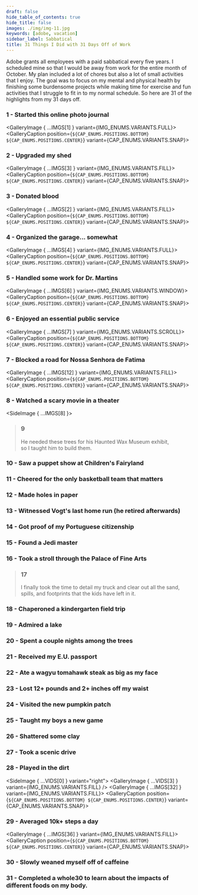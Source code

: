 ```yaml
---
draft: false
hide_table_of_contents: true
hide_title: false
images: ./img/img-11.jpg
keywords: [adobe, vacation]
sidebar_label: Sabbatical
title: 31 Things I Did with 31 Days Off of Work
---
```



Adobe grants all employees with a paid sabbatical every five years. I scheduled mine so that I would be away from work for the entire month of October.
My plan included a lot of chores but also a lot of small activities that I enjoy. The goal was to focus on my mental and physical health by finishing some burdensome projects
while making time for exercise and fun activities that I struggle to fit in to my normal schedule. So here are 31 of the highlights from my 31 days off.

### 1 - Started this online photo journal
<GalleryImage { ...IMGS[1] } variant={IMG_ENUMS.VARIANTS.FULL}>
  <GalleryCaption
    position={`${CAP_ENUMS.POSITIONS.BOTTOM} ${CAP_ENUMS.POSITIONS.CENTER}`}
    variant={CAP_ENUMS.VARIANTS.SNAP}>
      <h3>2 - Upgraded my shed</h3>
  </GalleryCaption>
</GalleryImage>
<GalleryImage { ...IMGS[3] } variant={IMG_ENUMS.VARIANTS.FILL}>
  <GalleryCaption
    position={`${CAP_ENUMS.POSITIONS.BOTTOM} ${CAP_ENUMS.POSITIONS.CENTER}`}
    variant={CAP_ENUMS.VARIANTS.SNAP}>
      <h3>3 - Donated blood</h3>
  </GalleryCaption>
</GalleryImage>
<GalleryImage { ...IMGS[2] } variant={IMG_ENUMS.VARIANTS.FILL}>
  <GalleryCaption
    position={`${CAP_ENUMS.POSITIONS.BOTTOM} ${CAP_ENUMS.POSITIONS.CENTER}`}
    variant={CAP_ENUMS.VARIANTS.SNAP}>
      <h3>4 - Organized the garage... somewhat</h3>
  </GalleryCaption>
</GalleryImage>
<GalleryImage { ...IMGS[4] } variant={IMG_ENUMS.VARIANTS.FULL}>
  <GalleryCaption
    position={`${CAP_ENUMS.POSITIONS.BOTTOM} ${CAP_ENUMS.POSITIONS.CENTER}`}
    variant={CAP_ENUMS.VARIANTS.SNAP}>
      <h3>5 - Handled some work for Dr. Martins</h3>
  </GalleryCaption>
</GalleryImage>
<GalleryImage { ...IMGS[6] } variant={IMG_ENUMS.VARIANTS.WINDOW}>
  <GalleryCaption
    position={`${CAP_ENUMS.POSITIONS.BOTTOM} ${CAP_ENUMS.POSITIONS.CENTER}`}
    variant={CAP_ENUMS.VARIANTS.SNAP}>
      <h3>6 - Enjoyed an essential public service</h3>
  </GalleryCaption>
</GalleryImage>
<GalleryImage { ...IMGS[7] } variant={IMG_ENUMS.VARIANTS.SCROLL}>
  <GalleryCaption
    position={`${CAP_ENUMS.POSITIONS.BOTTOM} ${CAP_ENUMS.POSITIONS.CENTER}`}
    variant={CAP_ENUMS.VARIANTS.SNAP}>
      <h3>7 - Blocked a road for Nossa Senhora de Fatima</h3>
  </GalleryCaption>
</GalleryImage>
<GalleryImage { ...IMGS[12] } variant={IMG_ENUMS.VARIANTS.FILL}>
  <GalleryCaption
    position={`${CAP_ENUMS.POSITIONS.BOTTOM} ${CAP_ENUMS.POSITIONS.CENTER}`}
    variant={CAP_ENUMS.VARIANTS.SNAP}>
      <h3>8 - Watched a scary movie in a theater</h3>
  </GalleryCaption>
</GalleryImage>
<SideImage { ...IMGS[8] }>
  <div className="center">
    <GalleryImage { ...IMGS[9] } />
    <div className="center animated-border-quote">
      <blockquote>
        <h3>9</h3>
        <p>He needed these trees for his Haunted Wax Museum exhibit,<br />so I taught him to build them.</p>
      </blockquote>
    </div>
  </div>
</SideImage>
<GalleryImage { ...IMGS[10] } variant={IMG_ENUMS.VARIANTS.FILL}>
  <GalleryCaption
    position={`${CAP_ENUMS.POSITIONS.BOTTOM} ${CAP_ENUMS.POSITIONS.CENTER}`}
    variant={CAP_ENUMS.VARIANTS.SNAP}>
      <h3>10 - Saw a puppet show at Children's Fairyland</h3>
  </GalleryCaption>
</GalleryImage>
<GalleryImage { ...IMGS[13] } variant={IMG_ENUMS.VARIANTS.FILL}>
  <GalleryCaption
    position={`${CAP_ENUMS.POSITIONS.BOTTOM} ${CAP_ENUMS.POSITIONS.CENTER}`}
    variant={CAP_ENUMS.VARIANTS.SNAP}>
      <h3>11 - Cheered for the only basketball team that matters</h3>
  </GalleryCaption>
</GalleryImage>
<GalleryImage { ...IMGS[14] } variant={IMG_ENUMS.VARIANTS.WINDOW}>
  <GalleryCaption
    position={`${CAP_ENUMS.POSITIONS.BOTTOM} ${CAP_ENUMS.POSITIONS.CENTER}`}
    variant={CAP_ENUMS.VARIANTS.SNAP}>
      <h3>12 - Made holes in paper</h3>
  </GalleryCaption>
</GalleryImage>
<GalleryImage { ...VIDS[4] } variant={IMG_ENUMS.VARIANTS.FULL}>
  <GalleryCaption
    position={`${CAP_ENUMS.POSITIONS.BOTTOM} ${CAP_ENUMS.POSITIONS.CENTER}`}
    variant={CAP_ENUMS.VARIANTS.SNAP}>
      <h3>13 - Witnessed Vogt's last home run (he retired afterwards)</h3>
  </GalleryCaption>
</GalleryImage>
<GalleryImage { ...IMGS[16] } variant={IMG_ENUMS.VARIANTS.FILL}>
  <GalleryCaption
    position={`${CAP_ENUMS.POSITIONS.BOTTOM} ${CAP_ENUMS.POSITIONS.CENTER}`}
    variant={CAP_ENUMS.VARIANTS.SNAP}>
      <h3>14 - Got proof of my Portuguese citizenship</h3>
  </GalleryCaption>
</GalleryImage>
<GalleryImage { ...IMGS[17] } variant={IMG_ENUMS.VARIANTS.FULL}>
  <GalleryCaption
    position={`${CAP_ENUMS.POSITIONS.BOTTOM} ${CAP_ENUMS.POSITIONS.CENTER}`}
    variant={CAP_ENUMS.VARIANTS.SNAP}>
      <h3>15 - Found a Jedi master</h3>
  </GalleryCaption>
</GalleryImage>
<ScrollGallery>
  <ScrollImage { ...IMGS[19] } />
  <ScrollCaption><h3>16 - Took a stroll through the Palace of Fine Arts</h3></ScrollCaption>
  <ScrollImage { ...IMGS[18] } />
  <ScrollImage { ...IMGS[20] } />
  <ScrollImage { ...IMGS[21] } />
  <ScrollImage { ...IMGS[22] } />
</ScrollGallery>
<SideImage { ...IMGS[38] } variant="right">
  <div className="center">
    <GalleryImage { ...IMGS[37] } />
    <div className="center square-brackets-quote">
      <blockquote>
        <h3>17</h3>
        <p>I finally took the time to detail my truck and clear out all the sand, spills, and footprints that the kids have left in it.</p>
      </blockquote>
    </div>
  </div>
</SideImage>
<GalleryImage { ...IMGS[24] } variant={IMG_ENUMS.VARIANTS.FILL}>
  <GalleryCaption
    position={`${CAP_ENUMS.POSITIONS.BOTTOM} ${CAP_ENUMS.POSITIONS.CENTER}`}
    variant={CAP_ENUMS.VARIANTS.SNAP}>
      <h3>18 - Chaperoned a kindergarten field trip</h3>
  </GalleryCaption>
</GalleryImage>
<GalleryImage { ...IMGS[25] } variant={IMG_ENUMS.VARIANTS.FULL}>
  <GalleryCaption
    position={`${CAP_ENUMS.POSITIONS.BOTTOM} ${CAP_ENUMS.POSITIONS.CENTER}`}
    variant={CAP_ENUMS.VARIANTS.SNAP}>
      <h3>19 - Admired a lake</h3>
  </GalleryCaption>
</GalleryImage>
<GalleryImage { ...IMGS[26] } variant={IMG_ENUMS.VARIANTS.WINDOW}>
  <GalleryCaption
    position={`${CAP_ENUMS.POSITIONS.BOTTOM} ${CAP_ENUMS.POSITIONS.CENTER}`}
    variant={CAP_ENUMS.VARIANTS.SNAP}>
      <h3>20 - Spent a couple nights among the trees</h3>
  </GalleryCaption>
</GalleryImage>
<GalleryImage { ...IMGS[28] } variant={IMG_ENUMS.VARIANTS.FILL}>
  <GalleryCaption
    position={`${CAP_ENUMS.POSITIONS.BOTTOM} ${CAP_ENUMS.POSITIONS.CENTER}`}
    variant={CAP_ENUMS.VARIANTS.SNAP}>
      <h3>21 - Received my E.U. passport</h3>
  </GalleryCaption>
</GalleryImage>
<GalleryImage { ...IMGS[29] } variant={IMG_ENUMS.VARIANTS.FILL}>
  <GalleryCaption
    position={`${CAP_ENUMS.POSITIONS.BOTTOM} ${CAP_ENUMS.POSITIONS.CENTER}`}
    variant={CAP_ENUMS.VARIANTS.SNAP}>
      <h3>22 - Ate a wagyu tomahawk steak as big as my face</h3>
  </GalleryCaption>
</GalleryImage>
<GalleryImage { ...IMGS[31] } variant={IMG_ENUMS.VARIANTS.FULL}>
  <GalleryCaption
    position={`${CAP_ENUMS.POSITIONS.BOTTOM} ${CAP_ENUMS.POSITIONS.CENTER}`}
    variant={CAP_ENUMS.VARIANTS.SNAP}>
      <h3>23 - Lost 12+ pounds and 2+ inches off my waist</h3>
  </GalleryCaption>
</GalleryImage>
<GalleryImage { ...VIDS[1] } variant={IMG_ENUMS.VARIANTS.FULL}>
  <GalleryCaption
    position={`${CAP_ENUMS.POSITIONS.BOTTOM} ${CAP_ENUMS.POSITIONS.CENTER}`}
    variant={CAP_ENUMS.VARIANTS.SNAP}>
      <h3>24 - Visited the new pumpkin patch</h3>
  </GalleryCaption>
</GalleryImage>
<GalleryImage { ...IMGS[30] } variant={IMG_ENUMS.VARIANTS.FULL}>
  <GalleryCaption
    position={`${CAP_ENUMS.POSITIONS.BOTTOM} ${CAP_ENUMS.POSITIONS.CENTER}`}
    variant={CAP_ENUMS.VARIANTS.SNAP}>
      <h3>25 - Taught my boys a new game</h3>
  </GalleryCaption>
</GalleryImage>
<GalleryImage { ...VIDS[2] } variant={IMG_ENUMS.VARIANTS.FILL}>
  <GalleryCaption
    position={`${CAP_ENUMS.POSITIONS.BOTTOM} ${CAP_ENUMS.POSITIONS.CENTER}`}
    variant={CAP_ENUMS.VARIANTS.SNAP}>
      <h3>26 - Shattered some clay</h3>
  </GalleryCaption>
</GalleryImage>

### 27 - Took a scenic drive
<MasonryGallery>
  <GalleryImage { ...IMGS[27] } />
  <GalleryImage { ...IMGS[34] } />
  <GalleryImage { ...IMGS[35] } />
  <GalleryImage { ...VIDS[5] } />
</MasonryGallery>

### 28 - Played in the dirt
<SideImage { ...VIDS[0] } variant="right">
  <GalleryImage { ...VIDS[3] } variant={IMG_ENUMS.VARIANTS.FILL} />
</SideImage>
<GalleryImage { ...IMGS[32] } variant={IMG_ENUMS.VARIANTS.FILL}>
  <GalleryCaption
    position={`${CAP_ENUMS.POSITIONS.BOTTOM} ${CAP_ENUMS.POSITIONS.CENTER}`}
    variant={CAP_ENUMS.VARIANTS.SNAP}>
      <h3>29 - Averaged 10k+ steps a day</h3>
  </GalleryCaption>
</GalleryImage>
<GalleryImage { ...IMGS[36] } variant={IMG_ENUMS.VARIANTS.FILL}>
  <GalleryCaption
    position={`${CAP_ENUMS.POSITIONS.BOTTOM} ${CAP_ENUMS.POSITIONS.CENTER}`}
    variant={CAP_ENUMS.VARIANTS.SNAP}>
      <h3>30 - Slowly weaned myself off of caffeine</h3>
  </GalleryCaption>
</GalleryImage>

### 31 - Completed a whole30 to learn about the impacts of different foods on my body.
